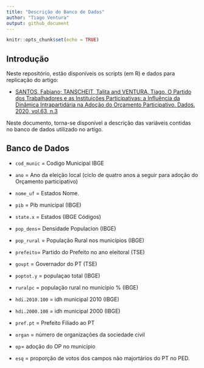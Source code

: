 ```yaml
---
title: "Descrição do Banco de Dados"
author: "Tiago Ventura"
output: github_document
---
```


```r
knitr::opts_chunk$set(echo = TRUE)
```

## Introdução 

Neste repositório, estão disponíveis os scripts (em R) e dados para replicação do artigo:

- [SANTOS, Fabiano; TANSCHEIT, Talita and VENTURA, Tiago. O Partido dos Trabalhadores e as Instituições Participativas: a Influência da Dinâmica Intrapartidária na Adoção do Orçamento Participativo. Dados. 2020, vol.63, n.3](https://www.scielo.br/scielo.php?script=sci_abstract&pid=S0011-52582020000300202&lng=en&nrm=iso&tlng=pt)

Neste documento, torna-se disponível a descrição das variáveis contidas no banco de dados utilizado no artigo. 

## Banco de Dados

- `cod_munic` = Codigo Municipal IBGE

- `ano` = Ano da eleição local (ciclo de quatro anos a seguir para adoção do Orçamento participativo)

- `nome_uf` = Estados Nome. 

- `pib` = Pib municipal (IBGE)

- `state.x` = Estados (IBGE Códigos)

- `pop_dens`= Densidade Populacion (IBGE)

- `pop_rural` = População Rural nos municípios (IBGE)

- `prefeito`= Partido do Prefeito no ano eleitoral (TSE)

- `govpt` = Governador do PT (TSE)

- `poptot.y` = populaçao total (IBGE)
 
- `ruralpc` = população rural no município % (IBGE)

- `hdi.2010.100` = idh municipal 2010 (IBGE)

- `hdi.2000.100` = idh municipal 2000 (IBGE)

- `pref.pt` = Prefeito Filiado ao PT

- `organ` = número de organizações da sociedade civil

- `op`= adoção do OP no município 

- `esq` = proporção de votos dos campos não majortários do PT no PED.